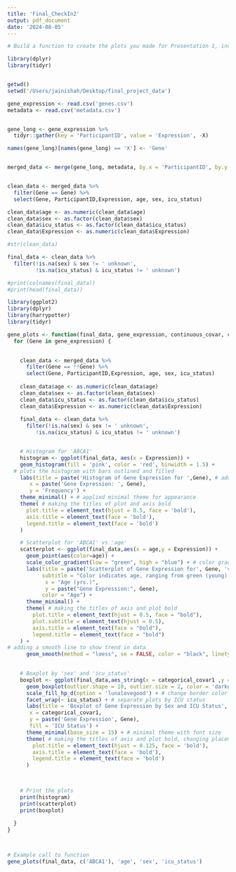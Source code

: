 ```yaml
---
title: 'Final_CheckIn2'
output: pdf_document
date: '2024-08-05'
---
```

```r
# Build a function to create the plots you made for Presentation 1, incorporating feedback you received from your first presentation on improving plot design. Your functions should take the following input: (1) the name of the data frame, (2) a list of 1 or more gene names, (3) 1 continuous covariate, and (4) two categorical covariates (10 pts)
```


```r
library(dplyr)
library(tidyr)


getwd()
setwd('/Users/jainishah/Desktop/final_project_data')

gene_expression <- read.csv('genes.csv')
metadata <- read.csv('metadata.csv')


gene_long <- gene_expression %>%
  tidyr::gather(key = 'ParticipantID', value = 'Expression', -X)

names(gene_long)[names(gene_long) == 'X'] <- 'Gene'


merged_data <- merge(gene_long, metadata, by.x = 'ParticipantID', by.y = 'participant_id')


clean_data <- merged_data %>%
  filter(Gene == Gene) %>%
  select(Gene, ParticipantID,Expression, age, sex, icu_status)

clean_data$age <- as.numeric(clean_data$age)
clean_data$sex <- as.factor(clean_data$sex)
clean_data$icu_status <- as.factor(clean_data$icu_status)
clean_data$Expression <- as.numeric(clean_data$Expression)

#str(clean_data)

final_data <- clean_data %>%
  filter(!is.na(sex) & sex != ' unknown',
         !is.na(icu_status) & icu_status != ' unknown')

#print(colnames(final_data))
#print(head(final_data))
```


```r
library(ggplot2)
library(dplyr)
library(harrypotter)
library(tidyr)

gene_plots <- function(final_data, gene_expression, continuous_covar, categorical_covar1, categorical_covar2) {
  for (Gene in gene_expression) {

    
    clean_data <- merged_data %>%
      filter(Gene == !!Gene) %>%
      select(Gene, ParticipantID,Expression, age, sex, icu_status)
    
    clean_data$age <- as.numeric(clean_data$age)
    clean_data$sex <- as.factor(clean_data$sex)
    clean_data$icu_status <- as.factor(clean_data$icu_status)
    clean_data$Expression <- as.numeric(clean_data$Expression)
    
    final_data <- clean_data %>%
      filter(!is.na(sex) & sex != ' unknown',
         !is.na(icu_status) & icu_status != ' unknown')


    # Histogram for 'ABCA1'
    histogram <- ggplot(final_data, aes(x = Expression)) + 
    geom_histogram(fill = 'pink', color = 'red', binwidth = 1.5) +
  # plots the histogram with bars outlined and filled
    labs(title = paste('Histogram of Gene Expression for ',Gene), # adds title and axis labels
       x = paste('Gene Expression: ', Gene),
       y = 'Frequency') + 
    theme_minimal() + # applied minimal theme for appearance 
    theme( # making the titles of plot and axis bold
      plot.title = element_text(hjust = 0.5, face = 'bold'),
      axis.title = element_text(face = 'bold'),
      legend.title = element_text(face = 'bold')
    )

    # Scatterplot for 'ABCA1' vs 'age'
    scatterplot <- ggplot(final_data,aes(x = age,y = Expression)) + 
      geom_point(aes(color=age)) + 
      scale_color_gradient(low = "green", high = "blue") + # color gradient for age 
      labs(title = paste('Scatterplot of Gene Expression for', Gene, 'vs. Age (yrs.)'), # title for plot and axis 
           subtitle = "Color indicates age, ranging from green (young) to blue (old)",
            x = "Age (yrs.)",
            y = paste("Gene Expression:", Gene),
           color = "Age") + 
      theme_minimal() +
      theme( # making the titles of axis and plot bold 
        plot.title = element_text(hjust = 0.5, face = "bold"),
        plot.subtitle = element_text(hjust = 0.5), 
        axis.title = element_text(face = "bold"),
        legend.title = element_text(face = "bold")
    ) +
# adding a smooth line to show trend in data 
      geom_smooth(method = "loess", se = FALSE, color = "black", linetype = "dashed")
    

    # Boxplot by 'sex' and 'icu_status'
    boxplot <- ggplot(final_data,aes_string(x = categorical_covar1 ,y = 'Expression', fill = categorical_covar2)) +
      geom_boxplot(outlier.shape = 10, outlier.size = 2, color = 'darkgray', lwd = 0.8, alpha = 0.7) +
      scale_fill_hp_d(option = 'lunalovegood') + # change border color and box details 
      facet_wrap(~ icu_status) + # separate plots by ICU status
      labs(title = 'Boxplot of Gene Expression by Sex and ICU Status', # assigned titles for axis and plot 
       x = categorical_covar1,
       y = paste('Gene Expression', Gene),
       fill = 'ICU Status') + 
      theme_minimal(base_size = 15) + # minimal theme with font size 
      theme( # making the titles of axis and plot bold, changing placement of titles 
        plot.title = element_text(hjust = 0.125, face = 'bold'),
        axis.title = element_text(face = 'bold'),
        legend.title = element_text(face = 'bold')
      )

    

    # Print the plots
    print(histogram)
    print(scatterplot)
    print(boxplot)
  
  }
}



# Example call to function
gene_plots(final_data, c('ABCA1'), 'age', 'sex', 'icu_status')


```






